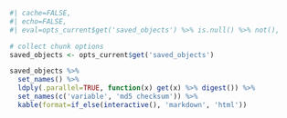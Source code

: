```r
#| cache=FALSE,
#| echo=FALSE,
#| eval=opts_current$get('saved_objects') %>% is.null() %>% not(),

# collect chunk options
saved_objects <- opts_current$get('saved_objects')

saved_objects %>%
  set_names() %>%
  ldply(.parallel=TRUE, function(x) get(x) %>% digest()) %>%
  set_names(c('variable', 'md5 checksum')) %>%
  kable(format=if_else(interactive(), 'markdown', 'html'))
```